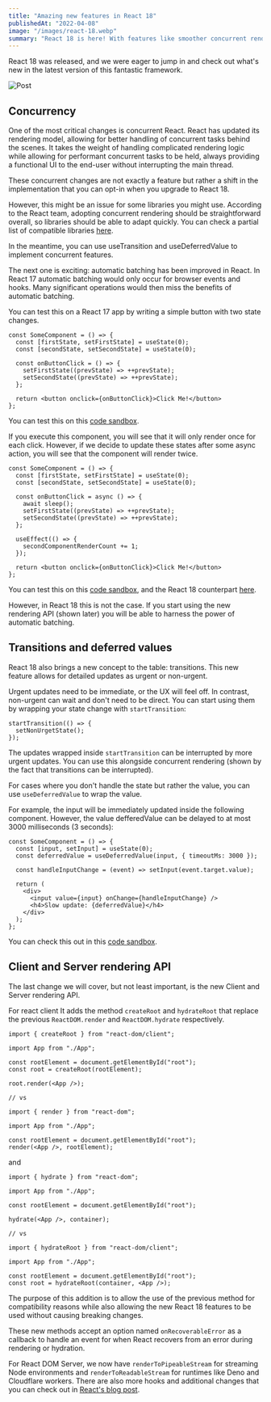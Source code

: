 ```yaml
---
title: "Amazing new features in React 18"
publishedAt: "2022-04-08"
image: "/images/react-18.webp"
summary: "React 18 is here! With features like smoother concurrent rendering, improved batching, and updated APIs, it’s a game-changer for building faster, more efficient apps. Discover what’s new!"
---
```


React 18 was released, and we were eager to jump in and check out what's new in the latest version of this fantastic framework.

![Post](/images/react-18.webp)

## Concurrency

One of the most critical changes is concurrent React. React has updated its rendering model, allowing for better handling of concurrent tasks behind the scenes. It takes the weight of handling complicated rendering logic while allowing for performant concurrent tasks to be held, always providing a functional UI to the end-user without interrupting the main thread.

These concurrent changes are not exactly a feature but rather a shift in the implementation that you can opt-in when you upgrade to React 18.

However, this might be an issue for some libraries you might use. According to the React team, adopting concurrent rendering should be straightforward overall, so libraries should be able to adapt quickly. You can check a partial list of compatible libraries <a href="https://github.com/reactwg/react-18/discussions/113" target="_blank">here</a>.

In the meantime, you can use useTransition and useDeferredValue to implement concurrent features.

The next one is exciting: automatic batching has been improved in React. In React 17 automatic batching would only occur for browser events and hooks. Many significant operations would then miss the benefits of automatic batching.

You can test this on a React 17 app by writing a simple button with two state changes.

```tsx
const SomeComponent = () => {
  const [firstState, setFirstState] = useState(0);
  const [secondState, setSecondState] = useState(0);

  const onButtonClick = () => {
    setFirstState((prevState) => ++prevState);
    setSecondState((prevState) => ++prevState);
  };

  return <button onclick={onButtonClick}>Click Me!</button>
};
```

You can test this on this <a href="https://codesandbox.io/s/react-17-h9c290" target="_blank">code sandbox</a>.

If you execute this component, you will see that it will only render once for each click.  However, if we decide to update these states after some async action, you will see that the component will render twice.

```tsx
const SomeComponent = () => {
  const [firstState, setFirstState] = useState(0);
  const [secondState, setSecondState] = useState(0);

  const onButtonClick = async () => {
    await sleep();
    setFirstState((prevState) => ++prevState);
    setSecondState((prevState) => ++prevState);
  };

  useEffect(() => {
    secondComponentRenderCount += 1;
  });

  return <button onclick={onButtonClick}>Click Me!</button>
};
```

You can test this on this <a href="http://codesandbox.io/s/react-17-h9c290" target="_blank">code sandbox</a>, and the React 18 counterpart <a href="https://codesandbox.io/s/react-18-5lcxlp" target="_blank">here</a>.

However, in React 18 this is not the case. If you start using the new rendering API (shown later) you will be able to harness the power of automatic batching.

## Transitions and deferred values

React 18 also brings a new concept to the table: transitions. This new feature allows for detailed updates as urgent or non-urgent.

Urgent updates need to be immediate, or the UX will feel off. In contrast, non-urgent can wait and don't need to be direct. You can start using them by wrapping your state change with `startTransition`:

```tsx
startTransition(() => {
  setNonUrgetState();
});
```

The updates wrapped inside `startTransition` can be interrupted by more urgent updates. You can use this alongside concurrent rendering (shown by the fact that transitions can be interrupted).

For cases where you don't handle the state but rather the value, you can use `useDeferredValue` to wrap the value.

For example, the input will be immediately updated inside the following component. However, the value defferedValue can be delayed to at most 3000 milliseconds (3 seconds):

```tsx
const SomeComponent = () => {
  const [input, setInput] = useState(0);
  const deferredValue = useDeferredValue(input, { timeoutMs: 3000 });

  const handleInputChange = (event) => setInput(event.target.value);

  return (
    <div>
      <input value={input} onChange={handleInputChange} />
      <h4>Slow update: {deferredValue}</h4>
    </div>
  );
};
```

You can check this out in this <a href="https://codesandbox.io/s/react-18-5lcxlp?file=/src/App.js:723-1087" target="_blank">code sandbox</a>.

## Client and Server rendering API

The last change we will cover, but not least important, is the new Client and Server rendering API.

For react client It adds the method `createRoot` and `hydrateRoot` that replace the previous `ReactDOM.render` and `ReactDOM.hydrate` respectively.

```tsx
import { createRoot } from "react-dom/client";

import App from "./App";

const rootElement = document.getElementById("root");
const root = createRoot(rootElement);

root.render(<App />);

// vs

import { render } from "react-dom";

import App from "./App";

const rootElement = document.getElementById("root");
render(<App />, rootElement);
```

and

```tsx
import { hydrate } from "react-dom";

import App from "./App";

const rootElement = document.getElementById("root");

hydrate(<App />, container);

// vs

import { hydrateRoot } from "react-dom/client";

import App from "./App";

const rootElement = document.getElementById("root");
const root = hydrateRoot(container, <App />);
```

The purpose of this addition is to allow the use of the previous method for compatibility reasons while also allowing the new React 18 features to be used without causing breaking changes.

These new methods accept an option named `onRecoverableError` as a callback to handle an event for when React recovers from an error during rendering or hydration.

For React DOM Server, we now have `renderToPipeableStream` for streaming Node environments and `renderToReadableStream` for runtimes like Deno and Cloudflare workers. There are also more hooks and additional changes that you can check out in <a href="https://reactjs.org/blog/2022/03/29/react-v18.html" target="_blank">React's blog post</a>.